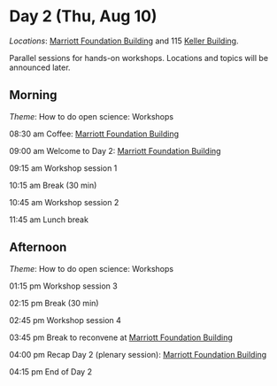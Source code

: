 # Day 2 (Thu, Aug 10) {- #day_2}

::: {.rmdimportant}

*Locations*: [Marriott Foundation Building](#marriott-fdn-bldg) and 115 [Keller Building](#keller-bldg).

Parallel sessions for hands-on workshops. 
Locations and topics will be announced later.

:::

## Morning {- #day_2_am}

::: {.rmdnote}

*Theme*: How to do open science: Workshops

:::

08:30 am    Coffee: [Marriott Foundation Building](#marriott-fdn-bldg)

09:00 am    Welcome to Day 2: [Marriott Foundation Building](#marriott-fdn-bldg)

09:15 am    Workshop session 1

10:15 am    Break (30 min)

10:45 am    Workshop session 2

11:45 am    Lunch break

## Afternoon {- #day_2_pm}

::: {.rmdnote}

*Theme*: How to do open science: Workshops

:::

01:15 pm    Workshop session 3

02:15 pm    Break (30 min)

02:45 pm    Workshop session 4

03:45 pm    Break to reconvene at [Marriott Foundation Building](#marriott-fdn-bldg)

04:00 pm    Recap Day 2 (plenary session): [Marriott Foundation Building](#marriott-fdn-bldg)

04:15 pm    End of Day 2
